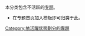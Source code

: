 {{Empty category}}
{{Wikipedia category}}
{{seealso|Wikipedia:模板消息/项目名字空间}}

本分类包含不活跃的[[Wikipedia:专题|专题]]。
*在专题首页加入'''{{tlx|inactive}}'''模板即可归类于此。

{{DEFAULTSORT:{{PAGENAME}}}}
[[Category:依活躍狀態劃分的專題|Category:依活躍狀態劃分的專題]]